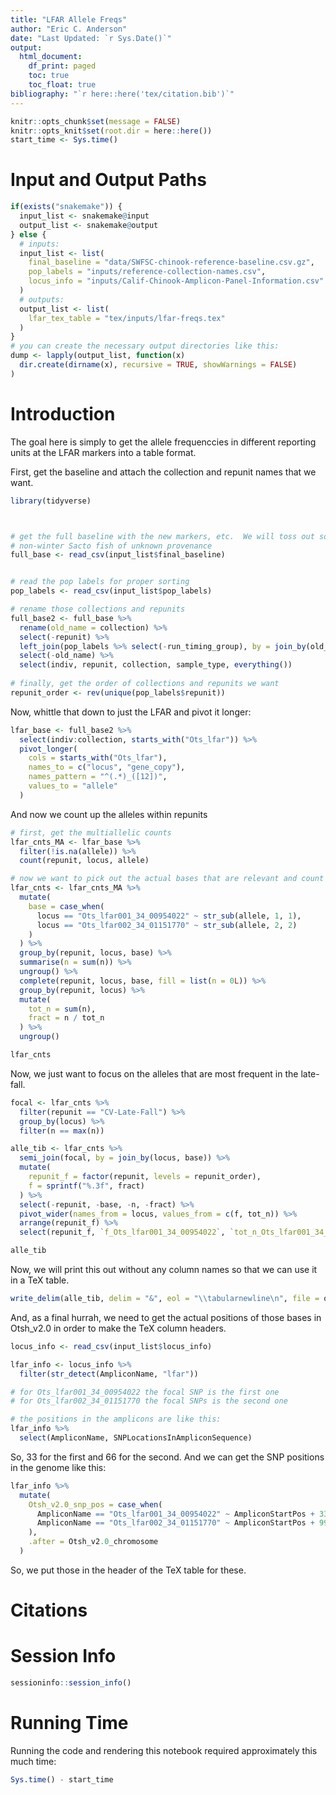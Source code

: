 ```yaml
---
title: "LFAR Allele Freqs"
author: "Eric C. Anderson"
date: "Last Updated: `r Sys.Date()`"
output:
  html_document:
    df_print: paged
    toc: true
    toc_float: true
bibliography: "`r here::here('tex/citation.bib')`"
---
```


```r
knitr::opts_chunk$set(message = FALSE)
knitr::opts_knit$set(root.dir = here::here())
start_time <- Sys.time()
```

# Input and Output Paths

```r
if(exists("snakemake")) {
  input_list <- snakemake@input
  output_list <- snakemake@output
} else {
  # inputs:
  input_list <- list(
    final_baseline = "data/SWFSC-chinook-reference-baseline.csv.gz",
    pop_labels = "inputs/reference-collection-names.csv",
    locus_info = "inputs/Calif-Chinook-Amplicon-Panel-Information.csv"
  )
  # outputs:
  output_list <- list(
    lfar_tex_table = "tex/inputs/lfar-freqs.tex"
  )
}
# you can create the necessary output directories like this:
dump <- lapply(output_list, function(x)
  dir.create(dirname(x), recursive = TRUE, showWarnings = FALSE)
)
```



# Introduction

The goal here is simply to get the allele frequenccies in different reporting units
at the LFAR markers into a table format.  


First, get the baseline and attach the collection and repunit names that we want.
```r
library(tidyverse)



# get the full baseline with the new markers, etc.  We will toss out some
# non-winter Sacto fish of unknown provenance
full_base <- read_csv(input_list$final_baseline)


# read the pop labels for proper sorting
pop_labels <- read_csv(input_list$pop_labels)

# rename those collections and repunits
full_base2 <- full_base %>%
  rename(old_name = collection) %>%
  select(-repunit) %>%
  left_join(pop_labels %>% select(-run_timing_group), by = join_by(old_name)) %>%
  select(-old_name) %>%
  select(indiv, repunit, collection, sample_type, everything())
  
# finally, get the order of collections and repunits we want
repunit_order <- rev(unique(pop_labels$repunit))
```

Now, whittle that down to just the LFAR and pivot it longer:
```r
lfar_base <- full_base2 %>%
  select(indiv:collection, starts_with("Ots_lfar")) %>%
  pivot_longer(
    cols = starts_with("Ots_lfar"), 
    names_to = c("locus", "gene_copy"),
    names_pattern = "^(.*)_([12])",
    values_to = "allele"
  )
```

And now we count up the alleles within repunits
```r
# first, get the multiallelic counts
lfar_cnts_MA <- lfar_base %>%
  filter(!is.na(allele)) %>%
  count(repunit, locus, allele)

# now we want to pick out the actual bases that are relevant and count the up
lfar_cnts <- lfar_cnts_MA %>%
  mutate(
    base = case_when(
      locus == "Ots_lfar001_34_00954022" ~ str_sub(allele, 1, 1),
      locus == "Ots_lfar002_34_01151770" ~ str_sub(allele, 2, 2)
    )
  ) %>%
  group_by(repunit, locus, base) %>%
  summarise(n = sum(n)) %>%
  ungroup() %>%
  complete(repunit, locus, base, fill = list(n = 0L)) %>%
  group_by(repunit, locus) %>%
  mutate(
    tot_n = sum(n),
    fract = n / tot_n
  ) %>%
  ungroup()

lfar_cnts
```

Now, we just want to focus on the alleles that are most frequent in the late-fall.
```r
focal <- lfar_cnts %>%
  filter(repunit == "CV-Late-Fall") %>%
  group_by(locus) %>%
  filter(n == max(n))

alle_tib <- lfar_cnts %>%
  semi_join(focal, by = join_by(locus, base)) %>%
  mutate(
    repunit_f = factor(repunit, levels = repunit_order),
    f = sprintf("%.3f", fract)
  ) %>%
  select(-repunit, -base, -n, -fract) %>%
  pivot_wider(names_from = locus, values_from = c(f, tot_n)) %>%
  arrange(repunit_f) %>%
  select(repunit_f, `f_Ots_lfar001_34_00954022`, `tot_n_Ots_lfar001_34_00954022`, `f_Ots_lfar002_34_01151770`, `tot_n_Ots_lfar002_34_01151770`)

alle_tib
```


Now, we will print this out without any column names so that we can use it in a TeX table.
```r
write_delim(alle_tib, delim = "&", eol = "\\tabularnewline\n", file = output_list$lfar_tex_table, col_names = FALSE)
```


And, as a final hurrah, we need to get the actual positions of those bases in Otsh_v2.0
in order to make the TeX column headers.

```r
locus_info <- read_csv(input_list$locus_info)

lfar_info <- locus_info %>%
  filter(str_detect(AmpliconName, "lfar"))

# for Ots_lfar001_34_00954022 the focal SNP is the first one
# for Ots_lfar002_34_01151770 the focal SNPs is the second one

# the positions in the amplicons are like this:
lfar_info %>%
  select(AmpliconName, SNPLocationsInAmpliconSequence)
```


So, 33 for the first and 66 for the second. And we can get the SNP positions
in the genome like this:
```r
lfar_info %>%
  mutate(
    Otsh_v2.0_snp_pos = case_when(
      AmpliconName == "Ots_lfar001_34_00954022" ~ AmpliconStartPos + 33 - 1,
      AmpliconName == "Ots_lfar002_34_01151770" ~ AmpliconStartPos + 99 - 1
    ),
    .after = Otsh_v2.0_chromosome
  )
```

So, we put those in the header of the TeX table for these.


# Citations

::: {#refs}
:::

# Session Info

```r
sessioninfo::session_info()
```

# Running Time

Running the code and rendering this notebook required approximately this much time:

```r
Sys.time() - start_time
```
